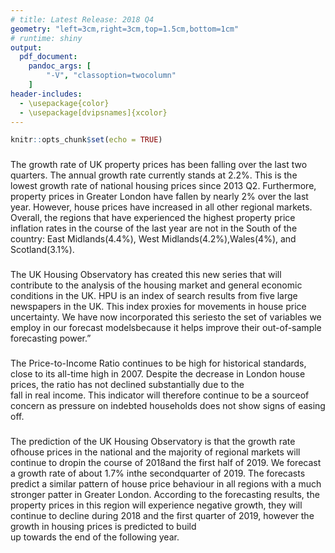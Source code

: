 ```yaml
---
# title: Latest Release: 2018 Q4
geometry: "left=3cm,right=3cm,top=1.5cm,bottom=1cm"
# runtime: shiny
output:
  pdf_document:
    pandoc_args: [
        "-V", "classoption=twocolumn"
    ]
header-includes:
  - \usepackage{color}
  - \usepackage[dvipsnames]{xcolor}
---
```


<!-- \thispagestyle{empty} -->

<!-- ## Latest Release: 2018 Q4 -->

```r
knitr::opts_chunk$set(echo = TRUE)
```

<!-- ```{r plots, include=FALSE} -->
<!-- autoplot_price <- readRDS("data/RDS/autoplot_price.rds") -->
<!-- plot_price <- readRDS("data/RDS/plot_price.rds") -->
<!-- ``` -->

<!-- ###### Real House Price and Trend -->

<!-- ```{r echo=FALSE} -->
<!-- library(ggplot2) -->
<!-- plot_price$UK -->
<!-- ``` -->

<!-- ###### Some Graph -->

<!-- ```{r echo=FALSE} -->
<!-- plot_price$UK  -->
<!-- ``` -->

<!-- ###### Some Graph -->

<!-- ```{r echo=FALSE} -->
<!-- autoplot_price$UK  -->
<!-- ``` -->

<!-- ###### Some Graph -->

<!-- ```{r echo = FALSE} -->
<!-- autoplot_price$UK -->
<!-- ``` -->

\newpage

### \textcolor{BrickRed}{Summary}

The growth rate of UK property  prices has been falling over 
the  last  two  quarters. The annual growth rate currently stands at 2.2%. This 
is the lowest growth rate of national housing prices since 2013 Q2. Furthermore, 
property prices in Greater London have fallen by nearly 2% over the last year. 
However, house prices have increased in all other regional markets. Overall, the 
regions that have experienced the highest property price inflation rates 
in the course of the last year are not in the South of the country: East 
Midlands(4.4%), West Midlands(4.2%),Wales(4%), and Scotland(3.1%).

### \textcolor{BrickRed}{Financial Stability}

The UK Housing Observatory has created this new series that will contribute to 
the analysis of the housing market and general economic conditions in the UK. 
HPU is an index of search results from five large newspapers in the UK. This 
index proxies for movements in house price uncertainty. We have now incorporated 
this seriesto the set of variables we employ in our forecast modelsbecause it 
helps improve their out-of-sample forecasting power."

\vspace{5mm}

### \textcolor{BrickRed}{Exuberance Indicators}

The Price-to-Income Ratio continues to be high for
historical standards, close to its all-time high in 2007. Despite the decrease 
in London house prices, the ratio has not declined substantially due to  the  
fall  in  real  income.  This  indicator  will  therefore  continue  to  be  a 
sourceof  concern  as pressure on indebted households does not show signs of
easing off.

\vspace{1cm}

### \textcolor{BrickRed}{Forecasting}

The prediction of the UK Housing Observatory is that the growth rate ofhouse prices 
in the national and the majority of regional markets will continue to dropin the 
course of 2018and the first half of 2019. We forecast a growth rate of about 1.7% 
inthe secondquarter of 2019. The forecasts  predict a similar pattern of house price 
behaviour in all regions  with a much stronger patter in Greater London. 
According to the forecasting results, the property prices in this region will 
experience negative growth, they will continue to decline during 2018 and the first 
quarter of 2019,  however  the  growth  in housing prices  is  predicted  to  build  
up  towards  the  end of  the following year. 
